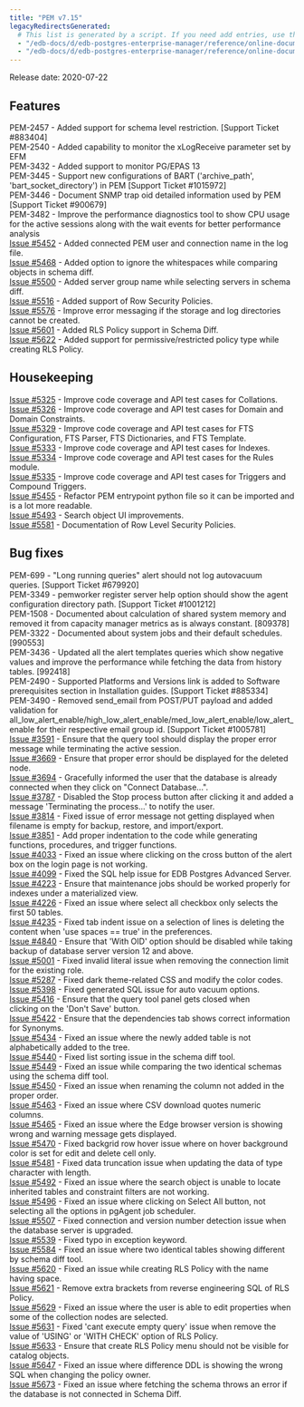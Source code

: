 ```yaml
---
title: "PEM v7.15"
legacyRedirectsGenerated:
  # This list is generated by a script. If you need add entries, use the `legacyRedirects` key.
  - "/edb-docs/d/edb-postgres-enterprise-manager/reference/online-documentation/7.15/pem_release_notes_7_15.html"
  - "/edb-docs/d/edb-postgres-enterprise-manager/reference/online-documentation/7.16/pem_release_notes_7_15.html"
---
```


Release date: 2020-07-22

## Features

PEM-2457 - Added support for schema level restriction. \[Support Ticket #883404]  
PEM-2540 - Added capability to monitor the xLogReceive parameter set by EFM  
PEM-3432 - Added support to monitor PG/EPAS 13  
PEM-3445 - Support new configurations of BART ('archive_path', 'bart_socket_directory') in PEM \[Support Ticket #1015972]  
PEM-3446 - Document SNMP trap oid detailed information used by PEM \[Support Ticket #900679]  
PEM-3482 - Improve the performance diagnostics tool to show CPU usage for the active sessions along with the wait events for better performance analysis  
[Issue #5452](https://redmine.postgresql.org/issues/5452) - Added connected PEM user and connection name in the log file.  
[Issue #5468](https://redmine.postgresql.org/issues/5468) - Added option to ignore the whitespaces while comparing objects in schema diff.  
[Issue #5500](https://redmine.postgresql.org/issues/5500) - Added server group name while selecting servers in schema diff.  
[Issue #5516](https://redmine.postgresql.org/issues/5516) - Added support of Row Security Policies.  
[Issue #5576](https://redmine.postgresql.org/issues/5576) - Improve error messaging if the storage and log directories cannot be created.  
[Issue #5601](https://redmine.postgresql.org/issues/5601) - Added RLS Policy support in Schema Diff.  
[Issue #5622](https://redmine.postgresql.org/issues/5622) - Added support for permissive/restricted policy type while creating RLS Policy.

## Housekeeping

[Issue #5325](https://redmine.postgresql.org/issues/5325) - Improve code coverage and API test cases for Collations.  
[Issue #5326](https://redmine.postgresql.org/issues/5326) - Improve code coverage and API test cases for Domain and Domain Constraints.  
[Issue #5329](https://redmine.postgresql.org/issues/5329) - Improve code coverage and API test cases for FTS Configuration, FTS Parser, FTS Dictionaries, and FTS Template.  
[Issue #5333](https://redmine.postgresql.org/issues/5333) - Improve code coverage and API test cases for Indexes.  
[Issue #5334](https://redmine.postgresql.org/issues/5334) - Improve code coverage and API test cases for the Rules module.  
[Issue #5335](https://redmine.postgresql.org/issues/5335) - Improve code coverage and API test cases for Triggers and Compound Triggers.  
[Issue #5455](https://redmine.postgresql.org/issues/5455) - Refactor PEM entrypoint python file so it can be imported and is a lot more readable.  
[Issue #5493](https://redmine.postgresql.org/issues/5493) - Search object UI improvements.  
[Issue #5581](https://redmine.postgresql.org/issues/5581) - Documentation of Row Level Security Policies.

## Bug fixes

PEM-699 - "Long running queries" alert should not log autovacuum queries. \[Support Ticket #679920]  
PEM-3349 - pemworker register server help option should show the agent configuration directory path. \[Support Ticket #1001212]  
PEM-1508 - Documented about calculation of shared system memory and removed it from capacity manager metrics as is always constant. \[809378]  
PEM-3322 - Documented about system jobs and their default schedules. \[990553]  
PEM-3436 - Updated all the alert templates queries which show negative values and improve the performance while fetching the data from history tables. \[992418]  
PEM-2490 - Supported Platforms and Versions link is added to Software prerequisites section in Installation guides. \[Support Ticket #885334]  
PEM-3490 - Removed send_email from POST/PUT payload and added validation for all_low_alert_enable/high_low_alert_enable/med_low_alert_enable/low_alert_enable for their respective email group id. \[Support Ticket #1005781]  
[Issue #3591](https://redmine.postgresql.org/issues/3591) - Ensure that the query tool should display the proper error message while terminating the active session.  
[Issue #3669](https://redmine.postgresql.org/issues/3669) - Ensure that proper error should be displayed for the deleted node.  
[Issue #3694](https://redmine.postgresql.org/issues/3694) - Gracefully informed the user that the database is already connected when they click on "Connect Database...".  
[Issue #3787](https://redmine.postgresql.org/issues/3787) - Disabled the Stop process button after clicking it and added a message 'Terminating the process...' to notify the user.  
[Issue #3814](https://redmine.postgresql.org/issues/3814) - Fixed issue of error message not getting displayed when filename is empty for backup, restore, and import/export.  
[Issue #3851](https://redmine.postgresql.org/issues/3851) - Add proper indentation to the code while generating functions, procedures, and trigger functions.  
[Issue #4033](https://redmine.postgresql.org/issues/4033) - Fixed an issue where clicking on the cross button of the alert box on the login page is not working.  
[Issue #4099](https://redmine.postgresql.org/issues/4099) - Fixed the SQL help issue for EDB Postgres Advanced Server.  
[Issue #4223](https://redmine.postgresql.org/issues/4223) - Ensure that maintenance jobs should be worked properly for indexes under a materialized view.  
[Issue #4226](https://redmine.postgresql.org/issues/4226) - Fixed an issue where select all checkbox only selects the first 50 tables.  
[Issue #4235](https://redmine.postgresql.org/issues/4235) - Fixed tab indent issue on a selection of lines is deleting the content when 'use spaces == true' in the preferences.  
[Issue #4840](https://redmine.postgresql.org/issues/4840) - Ensure that 'With OID' option should be disabled while taking backup of database server version 12 and above.  
[Issue #5001](https://redmine.postgresql.org/issues/5001) - Fixed invalid literal issue when removing the connection limit for the existing role.  
[Issue #5287](https://redmine.postgresql.org/issues/5287) - Fixed dark theme-related CSS and modify the color codes.  
[Issue #5398](https://redmine.postgresql.org/issues/5398) - Fixed generated SQL issue for auto vacuum options.  
[Issue #5416](https://redmine.postgresql.org/issues/5416) - Ensure that the query tool panel gets closed when clicking on the 'Don't Save' button.  
[Issue #5422](https://redmine.postgresql.org/issues/5422) - Ensure that the dependencies tab shows correct information for Synonyms.  
[Issue #5434](https://redmine.postgresql.org/issues/5434) - Fixed an issue where the newly added table is not alphabetically added to the tree.  
[Issue #5440](https://redmine.postgresql.org/issues/5440) - Fixed list sorting issue in the schema diff tool.  
[Issue #5449](https://redmine.postgresql.org/issues/5449) - Fixed an issue while comparing the two identical schemas using the schema diff tool.  
[Issue #5450](https://redmine.postgresql.org/issues/5450) - Fixed an issue when renaming the column not added in the proper order.  
[Issue #5463](https://redmine.postgresql.org/issues/5463) - Fixed an issue where CSV download quotes numeric columns.  
[Issue #5465](https://redmine.postgresql.org/issues/5465) - Fixed an issue where the Edge browser version is showing wrong and warning message gets displayed.  
[Issue #5470](https://redmine.postgresql.org/issues/5470) - Fixed backgrid row hover issue where on hover background color is set for edit and delete cell only.  
[Issue #5481](https://redmine.postgresql.org/issues/5481) - Fixed data truncation issue when updating the data of type character with length.  
[Issue #5492](https://redmine.postgresql.org/issues/5492) - Fixed an issue where the search object is unable to locate inherited tables and constraint filters are not working.  
[Issue #5496](https://redmine.postgresql.org/issues/5496) - Fixed an issue where clicking on Select All button, not selecting all the options in pgAgent job scheduler.  
[Issue #5507](https://redmine.postgresql.org/issues/5507) - Fixed connection and version number detection issue when the database server is upgraded.  
[Issue #5539](https://redmine.postgresql.org/issues/5539) - Fixed typo in exception keyword.  
[Issue #5584](https://redmine.postgresql.org/issues/5584) - Fixed an issue where two identical tables showing different by schema diff tool.  
[Issue #5620](https://redmine.postgresql.org/issues/5620) - Fixed an issue while creating RLS Policy with the name having space.  
[Issue #5621](https://redmine.postgresql.org/issues/5621) - Remove extra brackets from reverse engineering SQL of RLS Policy.  
[Issue #5629](https://redmine.postgresql.org/issues/5629) - Fixed an issue where the user is able to edit properties when some of the collection nodes are selected.  
[Issue #5631](https://redmine.postgresql.org/issues/5631) - Fixed 'cant execute empty query' issue when remove the value of 'USING' or 'WITH CHECK' option of RLS Policy.  
[Issue #5633](https://redmine.postgresql.org/issues/5633) - Ensure that create RLS Policy menu should not be visible for catalog objects.  
[Issue #5647](https://redmine.postgresql.org/issues/5647) - Fixed an issue where difference DDL is showing the wrong SQL when changing the policy owner.  
[Issue #5673](https://redmine.postgresql.org/issues/5673) - Fixed an issue where fetching the schema throws an error if the database is not connected in Schema Diff.

